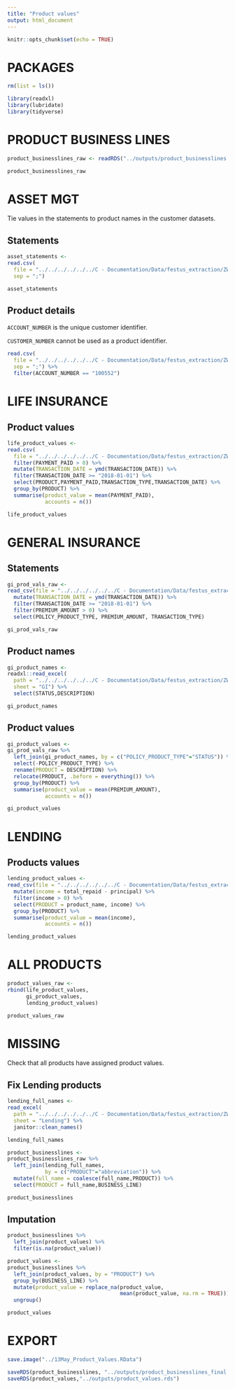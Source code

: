 ```yaml
---
title: "Product values"
output: html_document
---
```


```r
knitr::opts_chunk$set(echo = TRUE)
```

# PACKAGES

```r
rm(list = ls())

library(readxl)
library(lubridate)
library(tidyverse)
```


# PRODUCT BUSINESS LINES

```r
product_businesslines_raw <- readRDS("../outputs/product_businesslines.rds")

product_businesslines_raw
```


# ASSET MGT

Tie values in the statements to product names in the customer datasets.

## Statements

```r
asset_statements <-
read.csv(
  file = "../../../../../../C - Documentation/Data/festus_extraction/ZW/statement_investment.csv",
  sep = ";")

asset_statements
```

## Product details

`ACCOUNT_NUMBER` is the unique customer identifier.

`CUSTOMER_NUMBER` cannot be used as a product identifier.

```r
read.csv(
  file = "../../../../../../C - Documentation/Data/festus_extraction/ZW/customer_investment.csv",
  sep = ";") %>%
  filter(ACCOUNT_NUMBER == "100552")
```

# LIFE INSURANCE

## Product values

```r
life_product_values <-
read.csv(
  file = "../../../../../../C - Documentation/Data/festus_extraction/ZW/statement_life_insurance.oipa.csv") %>%
  filter(PAYMENT_PAID > 0) %>% 
  mutate(TRANSACTION_DATE = ymd(TRANSACTION_DATE)) %>% 
  filter(TRANSACTION_DATE >= "2018-01-01") %>% 
  select(PRODUCT,PAYMENT_PAID,TRANSACTION_TYPE,TRANSACTION_DATE) %>% 
  group_by(PRODUCT) %>%
  summarise(product_value = mean(PAYMENT_PAID),
            accounts = n())

life_product_values
```

# GENERAL INSURANCE

## Statements

```r
gi_prod_vals_raw <-
read_csv(file = "../../../../../../C - Documentation/Data/festus_extraction/ZW/statement_general_insurance.csv") %>% 
  mutate(TRANSACTION_DATE = ymd(TRANSACTION_DATE)) %>% 
  filter(TRANSACTION_DATE >= "2018-01-01") %>% 
  filter(PREMIUM_AMOUNT > 0) %>% 
  select(POLICY_PRODUCT_TYPE, PREMIUM_AMOUNT, TRANSACTION_TYPE)

gi_prod_vals_raw
```
## Product names

```r
gi_product_names <-
readxl::read_excel(
  path = "../../../../../../C - Documentation/Data/festus_extraction/ZW/supp_product_details.xlsx",
  sheet = "GI") %>% 
  select(STATUS,DESCRIPTION)

gi_product_names
```

## Product values

```r
gi_product_values <-
gi_prod_vals_raw %>% 
  left_join(gi_product_names, by = c("POLICY_PRODUCT_TYPE"="STATUS")) %>% 
  select(-POLICY_PRODUCT_TYPE) %>% 
  rename(PRODUCT = DESCRIPTION) %>% 
  relocate(PRODUCT, .before = everything()) %>% 
  group_by(PRODUCT) %>% 
  summarise(product_value = mean(PREMIUM_AMOUNT),
            accounts = n())

gi_product_values
```


# LENDING

## Products values

```r
lending_product_values <-
read_csv(file = "../../../../../../C - Documentation/Data/festus_extraction/ZW/statement_lending.csv") %>% 
  mutate(income = total_repaid - principal) %>% 
  filter(income > 0) %>% 
  select(PRODUCT = product_name, income) %>% 
  group_by(PRODUCT) %>% 
  summarise(product_value = mean(income),
            accounts = n())

lending_product_values
```

# ALL PRODUCTS

```r
product_values_raw <-
rbind(life_product_values,
      gi_product_values,
      lending_product_values)

product_values_raw
```


# MISSING

Check that all products have assigned product values.

## Fix Lending products

```r
lending_full_names <-
read_excel(
  path = "../../../../../../C - Documentation/Data/festus_extraction/ZW/supp_product_details.xlsx",
  sheet = "Lending") %>% 
  janitor::clean_names()

lending_full_names
```


```r
product_businesslines <-
product_businesslines_raw %>% 
  left_join(lending_full_names, 
            by = c("PRODUCT"="abbreviation")) %>% 
  mutate(full_name = coalesce(full_name,PRODUCT)) %>% 
  select(PRODUCT = full_name,BUSINESS_LINE)

product_businesslines
```


## Imputation

```r
product_businesslines %>% 
  left_join(product_values) %>% 
  filter(is.na(product_value))
```


```r
product_values <-
product_businesslines %>% 
  left_join(product_values, by = "PRODUCT") %>% 
  group_by(BUSINESS_LINE) %>%
  mutate(product_value = replace_na(product_value, 
                                    mean(product_value, na.rm = TRUE))) %>% 
  ungroup()

product_values
```

# EXPORT

```r
save.image("../13May_Product_Values.RData")

saveRDS(product_businesslines, "../outputs/product_businesslines_final.rds")
saveRDS(product_values,"../outputs/product_values.rds")
```

